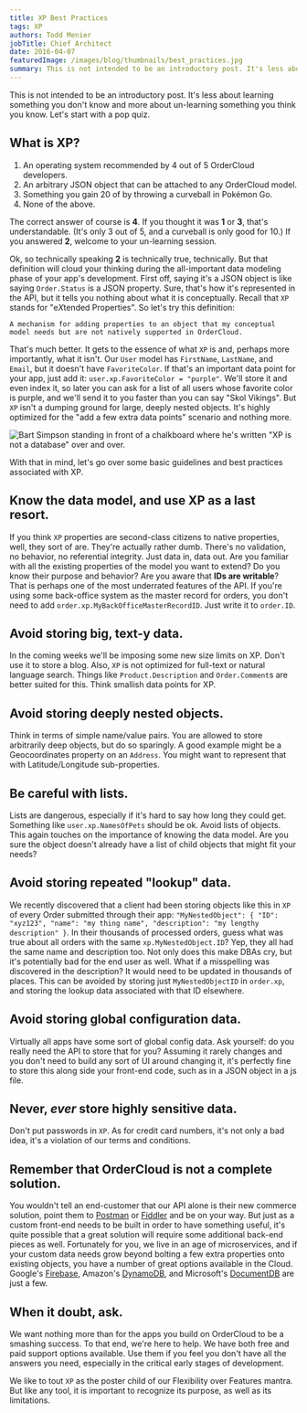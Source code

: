 ```yaml
---
title: XP Best Practices
tags: XP
authors: Todd Menier
jobTitle: Chief Architect
date: 2016-04-07
featuredImage: /images/blog/thumbnails/best_practices.jpg
summary: This is not intended to be an introductory post. It's less about learning something you don't know and more about un-learning something you think you know.
---
```



This is not intended to be an introductory post. It's less about learning something you don't know and more about un-learning something you think you know.
Let's start with a pop quiz.

## What is XP?

1. An operating system recommended by 4 out of 5 OrderCloud developers.
2. An arbitrary JSON object that can be attached to any OrderCloud model.
3. Something you gain 20 of by throwing a curveball in Pokémon Go.
4. None of the above.

The correct answer of course is **4**. If you thought it was **1** or **3**, that's understandable. (It's only 3 out of 5, and a curveball is only good for 10.) If you answered **2**, welcome to your un-learning session.

Ok, so technically speaking **2** is technically true, technically. But that definition will cloud your thinking during the all-important data modeling phase of your app's development. First off, saying it's a JSON object is like saying `Order.Status` is a JSON property. Sure, that's how it's represented in the API, but it tells you nothing about what it is conceptually. Recall that `XP` stands for "e*X*tended Properties". So let's try this definition:

    A mechanism for adding properties to an object that my conceptual model needs but are not natively supported in OrderCloud.

That's much better. It gets to the essence of what `XP` is and, perhaps more importantly, what it isn't. Our `User` model has `FirstName`, `LastName`, and `Email`, but it doesn't have `FavoriteColor`. If that's an important data point for your app, just add it: `user.xp.FavoriteColor = "purple"`. We'll store it and even index it, so later you can ask for a list of all users whose favorite color is purple, and we'll send it to you faster than you can say "Skol Vikings". But `XP` isn't a dumping ground for large, deeply nested objects. It's highly optimized for the "add a few extra data points" scenario and nothing more.

![Bart Simpson standing in front of a chalkboard where he's written "XP is not a database" over and over.](../images/xp-is-not-database.gif)

With that in mind, let's go over some basic guidelines and best practices associated with XP.

## Know the data model, and use XP as a last resort.

If you think `XP` properties are second-class citizens to native properties, well, they sort of are. They're actually rather dumb. There's no validation, no behavior, no referential integrity. Just data in, data out. Are you familiar with all the existing properties of the model you want to extend? Do you know their purpose and behavior? Are you aware that **IDs are writable**? That is perhaps one of the most underrated features of the API. If you're using some back-office system as the master record for orders, you don't need to add `order.xp.MyBackOfficeMasterRecordID`. Just write it to `order.ID`.

## Avoid storing big, text-y data.

In the coming weeks we'll be imposing some new size limits on XP. Don't use it to store a blog. Also, `XP` is not optimized for full-text or natural language search. Things like `Product.Description` and `Order.Comment`s are better suited for this. Think smallish data points for XP.

## Avoid storing deeply nested objects.

Think in terms of simple name/value pairs. You are allowed to store arbitrarily deep objects, but do so sparingly. A good example might be a Geocoordinates property on an `Address`. You might want to represent that with Latitude/Longitude sub-properties.

## Be careful with lists.

Lists are dangerous, especially if it's hard to say how long they could get. Something like `user.xp.NamesOfPets` should be ok. Avoid lists of objects. This again touches on the importance of knowing the data model. Are you sure the object doesn't already have a list of child objects that might fit your needs?

## Avoid storing repeated "lookup" data.

We recently discovered that a client had been storing objects like this in `XP` of every Order submitted through their app: `"MyNestedObject": { "ID": "xyz123", "name": "my thing name", "description": "my lengthy description" }`. In their thousands of processed orders, guess what was true about all orders with the same `xp.MyNestedObject.ID`? Yep, they all had the same name and description too. Not only does this make DBAs cry, but it's potentially bad for the end user as well. What if a misspelling was discovered in the description? It would need to be updated in thousands of places. This can be avoided by storing just `MyNestedObjectID` in `order.xp`, and storing the lookup data associated with that ID elsewhere.

## Avoid storing global configuration data.

Virtually all apps have some sort of global config data. Ask yourself: do you really need the API to store that for you? Assuming it rarely changes and you don't need to build any sort of UI around changing it, it's perfectly fine to store this along side your front-end code, such as in a JSON object in a js file.

## **Never, _ever_ store highly sensitive data**.

Don't put passwords in `XP`. As for credit card numbers, it's not only a bad idea, it's a violation of our terms and conditions.

## Remember that OrderCloud is not a complete solution.

You wouldn't tell an end-customer that our API alone is their new commerce solution, point them to [Postman](https://www.getpostman.com/) or [Fiddler](https://www.telerik.com/fiddler) and be on your way. But just as a custom front-end needs to be built in order to have something useful, it's quite possible that a great solution will require some additional back-end pieces as well. Fortunately for you, we live in an age of microservices, and if your custom data needs grow beyond bolting a few extra properties onto existing objects, you have a number of great options available in the Cloud. Google's [Firebase](https://firebase.google.com/), Amazon's [DynamoDB](https://aws.amazon.com/dynamodb/), and Microsoft's [DocumentDB](https://azure.microsoft.com/en-us/services/documentdb/) are just a few.

## When it doubt, ask.

We want nothing more than for the apps you build on OrderCloud to be a smashing success. To that end, we're here to help. We have both free and paid support options available. Use them if you feel you don't have all the answers you need, especially in the critical early stages of development.

We like to tout `XP` as the poster child of our <Link to="/blog/flexibility-over-features">Flexibility over Features</Link> mantra. But like any tool, it is important to recognize its purpose, as well as its limitations.
